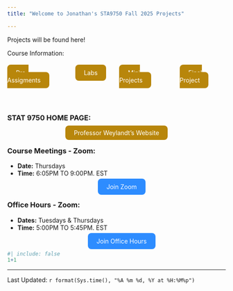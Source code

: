 ```yaml
---
title: "Welcome to Jonathan's STA9750 Fall 2025 Projects"

---
```


Projects will be found here!


Course Information:

<div style="display: flex; justify-content: center; gap: 30px;">

  <a href="https://michael-weylandt.com/STA9750/preassignments.html" 
     style="background-color:#b8860b; color:white; padding:10px 20px; border-radius:8px; text-decoration:none;">
    Pre-Assigments
  </a>
  
  <a href="https://michael-weylandt.com/STA9750/labs.html" 
     style="background-color:#b8860b; color:white; padding:10px 20px; border-radius:8px; text-decoration:none;">
    Labs
  </a>

  <a href="https://michael-weylandt.com/STA9750/miniprojects.html
" target="_blank" 
     style="background-color:#b8860b; color:white; padding:10px 20px; border-radius:8px; text-decoration:none;">
    Mini Projects
  </a>
  
  
  <a href="https://michael-weylandt.com/STA9750/project.html" 
     style="background-color:#b8860b; color:white; padding:10px 20px; border-radius:8px; text-decoration:none;">
    Final Project
  </a>
</div>

\


::: {.text-center}
### STAT 9750 HOME PAGE: 


<div style="text-align: center;">
  <a href="https://michael-weylandt.com/STA9750/" target="_blank" style="background-color:#b8860b; color:white; padding:8px 20px; border-radius:8px; text-decoration:none;">
    Professor Weylandt's Website
  </a>
</div>

:::





::: {.callout-note}
### Course Meetings - Zoom: 
- **Date:** Thursdays 
- **Time:** 6:05PM TO 9:00PM. EST  
<div style="text-align: center;">
  <a href="https://www.notion.so/STAT-9750-HOME-PAGE-2621a1162c2f8016af13d0d832994ec1?source=copy_link" target="_blank" style="background-color:#2D8CFF; color:white; padding:10px 20px; border-radius:8px; text-decoration:none;">
    Join Zoom
  </a>
</div>


:::


::: {.callout-note}
### Office Hours - Zoom: 
- **Dates:** Tuesdays & Thursdays
- **Time:** 5:00PM TO 5:45PM. EST  
<div style="text-align: center;">
  <a href="https://www.notion.so/STAT-9750-HOME-PAGE-2621a1162c2f8016af13d0d832994ec1?source=copy_link" target="_blank" style="background-color:#2D8CFF; color:white; padding:10px 20px; border-radius:8px; text-decoration:none;">
    Join Office Hours
  </a>
</div>
:::


```r
#| include: false
1+1
```
--------------
Last Updated: `r format(Sys.time(), "%A %m %d, %Y at %H:%M%p")`

